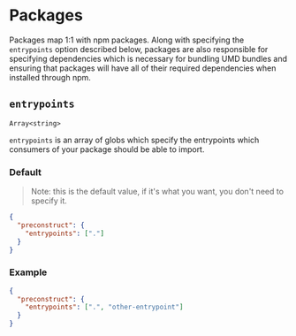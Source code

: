 # Packages

Packages map 1:1 with npm packages. Along with specifying the `entrypoints` option described below, packages are also responsible for specifying dependencies which is necessary for bundling UMD bundles and ensuring that packages will have all of their required dependencies when installed through npm.

## `entrypoints`

`Array<string>`

`entrypoints` is an array of globs which specify the entrypoints which consumers of your package should be able to import.

### Default

> Note: this is the default value, if it's what you want, you don't need to specify it.

```json
{
  "preconstruct": {
    "entrypoints": ["."]
  }
}
```

### Example

```json
{
  "preconstruct": {
    "entrypoints": [".", "other-entrypoint"]
  }
}
```
